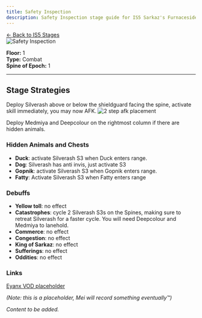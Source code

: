 ```yaml
---
title: Safety Inspection
description: Safety Inspection stage guide for IS5 Sarkaz's Furnaceside Fables
---
```


<div class="back-button-container">
  <a href="/is5-sarkaz/stages/" class="back-button">
    <span class="back-arrow">←</span>
    <span class="back-text">Back to IS5 Stages</span>
  </a>
</div>

<img src="/stages/safety-inspection.png" alt="Safety Inspection" />

**Floor:** 1  
**Type:** Combat  
**Spine of Epoch:** 1  

---

## Stage Strategies


<StrategySection title="Vanguard / Guard Strategy" author="Mei of May">
  Deploy Silverash above or below the shieldguard facing the spine, activate skill immediately, you may now AFK.
  
  <img src="/guides/is5-sarkaz/stage-guides/safety-inspection/2 step AFK placements.png" alt="2 step afk placement" />
  
  Deploy Medmiya and Deepcolour on the rightmost column if there are hidden animals.

  ### Hidden Animals and Chests
  - **Duck**: activate Silverash S3 when Duck enters range.
  - **Dog**: Silverash has anti invis, just activate S3
  - **Gopnik**: activate Silverash S3 when Gopnik enters range.
  - **Fatty**: Activate Silverash S3 when Fatty enters range

  ### Debuffs

  * **Yellow toll**: no effect 
  * **Catastrophes**: cycle 2 Silverash S3s on the Spines, making sure to retreat Silverash for a faster cycle. You will need Deepcolour and Medmiya to lanehold. 
  * **Commerce**: no effect
  * **Congestion**: no effect
  * **King of Sarkaz**: no effect
  * **Sufferings**: no effect
  * **Oddities**: no effect

  ### Links
  [Eyanx VOD placeholder](https://www.bilibili.com/video/BV1ag5jzDExh) 

  *(Note: this is a placeholder, Mei will record something eventually™)*

  *Content to be added.*
</StrategySection>
